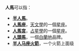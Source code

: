 '''人馬'''可以指：
* '''[[半人馬|半人馬]]'''。
* '''[[人馬座|人馬座]]'''，[[天文學|天文學]]的一個[[星座|星座]]。
* '''[[人馬宮|人馬宮]]'''，[[占星學|占星學]]的一個[[星座|星座]]。
* '''[[人頭馬|人頭馬]]'''，一個[[白蘭地|白蘭地]]品牌。
* '''[[半人马座火箭|半人马座火箭]]'''，一个火箭上面级

{{消歧義}}